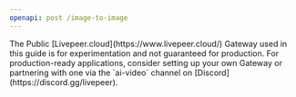 ```yaml
---
openapi: post /image-to-image
---
```


<Info>
  The Public [Livepeer.cloud](https://www.livepeer.cloud/) Gateway used in this
  guide is for experimentation and not guaranteed for production. For
  production-ready applications, consider setting up your own Gateway or
  partnering with one via the `ai-video` channel on
  [Discord](https://discord.gg/livepeer).
</Info>
